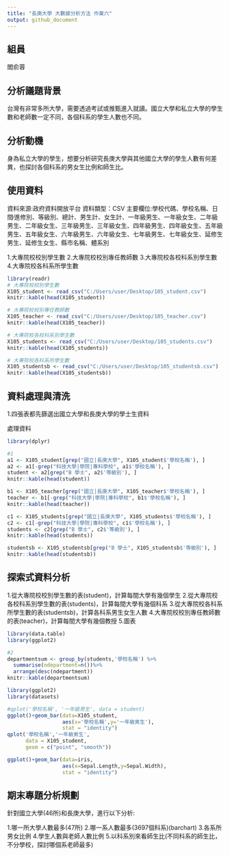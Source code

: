```yaml
---
title: "長庚大學 大數據分析方法 作業六"
output: github_document
---
```


## 組員
閻俞蓉

## 分析議題背景
台灣有非常多所大學，需要透過考試或推甄進入就讀。國立大學和私立大學的學生數和老師數一定不同，各個科系的學生人數也不同。

## 分析動機
身為私立大學的學生，想要分析研究長庚大學與其他國立大學的學生人數有何差異，也探討各個科系的男女生比例和師生比。

## 使用資料
資料來源:政府資料開放平台
資料類型：CSV
主要欄位:學校代碼、學校名稱、日間∕進修別、等級別、總計、男生計、女生計、一年級男生、一年級女生、二年級男生、二年級女生、三年級男生、三年級女生、四年級男生、四年級女生、五年級男生、五年級女生、六年級男生、六年級女生、七年級男生、七年級女生、延修生男生、延修生女生、縣市名稱、體系別

1.大專院校校別學生數
2.大專院校校別專任教師數
3.大專院校各校科系別學生數
4.大專院校各科系所學生數


```r

library(readr)
# 大專院校校別學生數
X105_student <- read_csv("C:/Users/user/Desktop/105_student.csv")
knitr::kable(head(X105_student))

# 大專院校校別專任教師數
X105_teacher <- read_csv("C:/Users/user/Desktop/105_teacher.csv")
knitr::kable(head(X105_teacher))

# 大專院校各校科系別學生數
X105_students <- read_csv("C:/Users/user/Desktop/105_students.csv")
knitr::kable(head(X105_students))

# 大專院校各科系所學生數
X105_studentsb <- read_csv("C:/Users/user/Desktop/105_studentsb.csv")
knitr::kable(head(X105_studentsb))

```

## 資料處理與清洗
1.四張表都先篩選出國立大學和長庚大學的學士生資料


處理資料
```r

library(dplyr)

#1
a1 <- X105_student[grep("國立|長庚大學", X105_student$'學校名稱'), ]
a2 <- a1[-grep("科技大學|學院|專科學校", a1$'學校名稱'), ]
student <- a2[grep("B 學士", a2$'等級別'), ]
knitr::kable(head(student))

b1 <- X105_teacher[grep("國立|長庚大學", X105_teacher$'學校名稱'), ]
teacher <- b1[-grep("科技大學|學院|專科學校", b1$'學校名稱'), ]
knitr::kable(head(teacher))

c1 <- X105_students[grep("國立|長庚大學", X105_students$'學校名稱'), ]
c2 <- c1[-grep("科技大學|學院|專科學校", c1$'學校名稱'), ]
students <- c2[grep("B 學士", c2$'等級別'), ]
knitr::kable(head(students))

studentsb <- X105_studentsb[grep("B 學士", X105_studentsb$'等級別'), ]
knitr::kable(head(studentsb))

```

## 探索式資料分析
1.從大專院校校別學生數的表(student)，計算每間大學有幾個學生
2.從大專院校各校科系別學生數的表(students)，計算每間大學有幾個科系
3.從大專院校各科系所學生數的表(studentsb)，計算各科系男生女生人數
4.大專院校校別專任教師數的表(teacher)，計算每間大學有幾個教授
5.圖表

```r

library(data.table)
library(ggplot2)

#2
departmentsum <- group_by(students,'學校名稱') %>%
  summarise(ndepartment=n())%>%
  arrange(desc(ndepartment))
knitr::kable(departmentsum)

library(ggplot2)
library(datasets) 

#qplot('學校名稱', '一年級男生', data = student)
ggplot()+geom_bar(data=X105_student,
                  aes(x='學校名稱',y='一年級男生'),
                  stat = "identity") 
qplot('學校名稱','一年級男生', 
      data = X105_student,
      geom = c("point", "smooth"))

ggplot()+geom_bar(data=iris,
                  aes(x=Sepal.Length,y=Sepal.Width),
                  stat = "identity") 


```

## 期末專題分析規劃
針對國立大學(46所)和長庚大學，進行以下分析:

1.哪一所大學人數最多(47所)
2.哪一系人數最多(3697個科系)(barchart)
3.各系所男女比例
4.學生人數與老師人數比例
5.以科系別來看師生比(不同科系的師生比，不分學校，探討哪個系老師最多)
